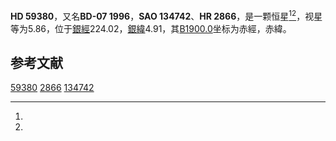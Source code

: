 {{Starbox begin
| name = HD 59380
}}
{{Starbox observe
| epoch = [[J2000.0|J2000.0]]
| constell = {{星座名待查}}<ref name=SIMBAD>{{cite web
 | url=http://simbad.u-strasbg.fr/simbad/sim-id?Ident=HR+2866
 | title =Pulsating variable Star
 | publisher=Centre de Données astronomiques de Strasbourg
 | work=SIMBAD
 | accessdate=2012-07-13}}</ref><ref name=DATA>{{cite web
 | url=http://vizier.u-strasbg.fr/viz-bin/VizieR-5?-out.add=.&-source=5050&-corr=PK=HR&-out.max=9999&HR=2866
 | title=VizieR Detailed Page
 | accessdate=2012-07-13
 | archive-date=2016-03-05
 | archive-url=https://web.archive.org/web/20160305002939/http://vizier.u-strasbg.fr/viz-bin/VizieR-5?-out.add=.&-source=5050&-corr=PK=HR&-out.max=9999&HR=2866
 | dead-url=no
 }}</ref>
| 星官 = 
| ra = {{RA|7|29|25.7}}<ref name=SIMBAD /><ref name=DATA />
| dec = {{DEC|-7|33|4}}<ref name=SIMBAD /><ref name=DATA />
| appmag_v = 5.86<ref name=SIMBAD /><ref name=DATA />
}}
{{Starbox character
| class = F8V<ref name=SIMBAD /><ref name=DATA />
| b-v = 0.48<ref name=SIMBAD /><ref name=DATA />
| u-b = -0.02<ref name=SIMBAD /><ref name=DATA />
| r-i = <ref name=SIMBAD /><ref name=DATA />
| variable = 
}}
{{Starbox astrometry
| radial_v = -0.02
| prop_mo_ra = 9
| parallax = 
| p_error = 
}}
{{Starbox catalog
| names =BD-07 1996，[[SAO星表|SAO]] 134742，[[HD星表|HD]] 59380，[[HR星表|HR]] 2866}}
{{Starbox reference |Simbad=HR+2866}}
{{Starbox end}}

'''HD 59380'''，又名'''BD-07 1996'''，'''SAO 134742'''、'''HR 2866'''，是一颗恒星<ref name=SIMBAD /><ref name=DATA />，视星等为5.86，位于[[銀道座標系|銀經]]224.02，[[銀道座標系|銀緯]]4.91，其[[B1900.0|B1900.0]]坐标为赤經{{RA|7|24|34.1}}，赤緯{{DEC|-7|4.91|54}}。

== 参考文献 ==
{{reflist}}

{{star-stub}}

[[Category:HD和HDE天體|59380]]
[[Category:HR天體|2866]]
[[Category:SAO天體|134742]]